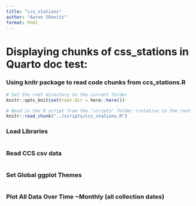 ```yaml
---
title: "ccs_stations"
author: "Aaron Shavitz"
format: html
---
```


# Displaying chunks of css_stations in Quarto doc test:

### Using knitr package to read code chunks from ccs_stations.R
```r
# Set the root directory to the current folder
knitr::opts_knit$set(root.dir = here::here())

# Read in the R script from the 'scripts' folder (relative to the root project directory)
knitr::read_chunk("../scripts/ccs_stations.R")
```


### Load Libraries
```r
```

### Read CCS csv data
```r
```

### Set Global ggplot Themes
```r
```

### Plot All Data Over Time ~Monthly (all collection dates)
```r
```


```r
```

```r
```

